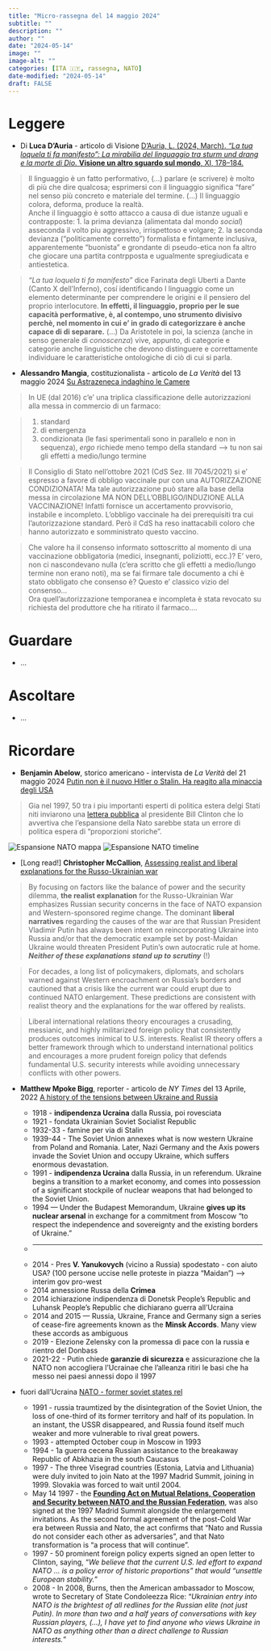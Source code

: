 ```yaml
---
title: "Micro-rassegna del 14 maggio 2024"
subtitle: ""
description: ""
author: ""
date: "2024-05-14"
image: ""
image-alt: ""
categories: [ITA 🇮🇹, rassegna, NATO]
date-modified: "2024-05-14"
draft: FALSE
---
```


# Leggere

- Di **Luca D'Auria** - articolo di Visione [D’Auria, L. (2024, March). *“La tua loquela ti fa manifesto”: La mirabilia del linguaggio tra sturm und drang e la morte di Dio.* **Visione un altro sguardo sul mondo**, XI, 178–184.](Citazione.pdf)

> Il linguaggio è un fatto performativo, (...) parlare (e scrivere) è molto di più che dire qualcosa; esprimersi con il linguaggio significa "fare" nel senso più concreto e materiale del termine. (...) Il linguaggio colora, deforma, produce la realtà.  
> Anche il linguaggio è sotto attacco a causa di due istanze uguali e contrapposte:
	1. la prima devianza (alimentata dal mondo *social*) asseconda il volto piu aggressivo, irrispettoso e volgare;
	2. la seconda devianza ("politicamente corretto") formalista e fintamente inclusiva, apparentemente "buonista" e grondante di pseudo-etica non fa altro che giocare una partita contrpposta e ugualmente spregiudicata e antiestetica.
 
> *“La tua loquela ti fa manifesto”* dice Farinata degli Uberti a Dante (Canto X dell'Inferno), cosí identificando l linguaggio come un elemento determinante per comprendere le origini e il pensiero del proprio interlocutore. **In effetti, il linguaggio, proprio per le sue capacità performative, è, al contempo, uno strumento divisivo perchè, nel momento in cui e' in grado di categorizzare è anche capace di di separare.** (...) Da Aristotele in poi, la scienza (anche in senso generale di *conoscenza*) vive, appunto, di categorie e categorie anche linguistiche che devono distinguere e correttamente individuare le caratteristiche ontologiche di ciò di cui si parla. 


- **Alessandro Mangia**, costituzionalista - articolo de *La Verità* del 13 maggio 2024  [Su Astrazeneca indaghino le Camere](mangia.pdf) 

> In UE (dal 2016) c'e' una triplica classificazione delle autorizzazioni alla messa in commercio di un farmaco:

> 1. standard
2. di emergenza
3. condizionata (le fasi sperimentali sono in parallelo e non in sequenza), *ergo* richiede meno tempo della standard --> tu non sai gli effetti a medio/lungo termine

> Il Consiglio di Stato nell'ottobre 2021 (CdS Sez. III 7045/2021) si e' espresso a favore di obbligo vaccinale pur con una AUTORIZZAZIONE CONDIZIONATA! Ma tale autorizzazione può stare alla base della messa in circolazione MA NON DELL'OBBLIGO/INDUZIONE ALLA VACCINAZIONE! Infatti fornisce un accertamento provvisorio, instabile e incompleto. 
L'obbligo vaccinale ha dei prerequisiti tra cui l'autorizzazione standard. Però il CdS ha reso inattacabili coloro che hanno autorizzato e somministrato questo vaccino. 

> Che valore ha il consenso informato sottoscritto al momento di una vaccinazione obbligatoria (medici, insegnanti, poliziotti, ecc.)? E' vero, non ci nascondevano nulla (c'era scritto che gli effetti a medio/lungo termine non erano noti), ma se fai firmare tale documento a chi è stato obbligato che consenso è? Questo e' classico vizio del consenso...  
Ora quell'autorizzazione temporanea e incompleta è stata revocato su richiesta del produttore che ha ritirato il farmaco.... 


# Guardare

-   ...

# Ascoltare

-   ...

# Ricordare

- **Benjamin Abelow**, storico americano - intervista de *La Verità* del 21 maggio 2024  [Putin non è il nuovo Hitler o Stalin. Ha reagito alla minaccia degli USA](Abelow_21mag2024.pdf) 

> Gia nel 1997, 50 tra i piu importanti esperti di politica estera delgi Stati niti inviarono una [lettera pubblica](https://www.armscontrol.org/act/1997-06/arms-control-today/opposition-nato-expansion) al presidente Bill Clinton che lo avvertiva che l'espansione della Nato sarebbe stata un errore di politica espera di "proporzioni storiche". 

![Espansione NATO mappa](nato.jpeg)
![Espansione NATO timeline](nato_timeline.png)

- [Long read!] **Christopher McCallion**, [Assessing realist and liberal explanations for the Russo-Ukrainian war](https://www.defensepriorities.org/explainers/assessing-realist-and-liberal-explanations-for-the-russo-ukrainian-war)

> By focusing on factors like the balance of power and the security dilemma, **the realist explanation** for the Russo-Ukrainian War emphasizes Russian security concerns in the face of NATO expansion and Western-sponsored regime change. 
The dominant **liberal narratives** regarding the causes of the war are that Russian President Vladimir Putin has always been intent on reincorporating Ukraine into Russia and/or that the democratic example set by post-Maidan Ukraine would threaten President Putin’s own autocratic rule at home. ***Neither of these explanations stand up to scrutiny*** (!)

> For decades, a long list of policymakers, diplomats, and scholars warned against Western encroachment on Russia’s borders and cautioned that a crisis like the current war could erupt due to continued NATO enlargement. These predictions are consistent with realist theory and the explanations for the war offered by realists.

> Liberal international relations theory encourages a crusading, messianic, and highly militarized foreign policy that consistently produces outcomes inimical to U.S. interests. Realist IR theory offers a better framework through which to understand international politics and encourages a more prudent foreign policy that defends fundamental U.S. security interests while avoiding unnecessary conflicts with other powers.

- **Matthew Mpoke Bigg**, reporter - articolo de *NY Times* del 13 Aprile, 2022  [A history of the tensions between Ukraine and Russia](Abelow_21mag2024.pdf) 

	+ 1918 - **indipendenza Ucraina** dalla Russia, poi rovesciata
	+ 1921 - fondata Ukrainian Soviet Socialist Republic
	+ 1932-33 - famine per via di Stalin
	+ 1939-44 - The Soviet Union annexes what is now western Ukraine from Poland and Romania. Later, Nazi Germany and the Axis powers invade the Soviet Union and occupy Ukraine, which suffers enormous devastation.
	+ 1991 - **indipendenza Ucraina** dalla Russia, in un referendum. Ukraine begins a transition to a market economy, and comes into possession of a significant stockpile of nuclear weapons that had belonged to the Soviet Union.
	+ 1994 — Under the Budapest Memorandum, Ukraine **gives up its nuclear arsenal** in exchange for a commitment from Moscow “to respect the independence and sovereignty and the existing borders of Ukraine.”
	+ ----- 
	+ 2014 - Pres **V. Yanukovych** (vicino a Russia) spodestato - con aiuto USA? (100 persone uccise nelle proteste in piazza "Maidan") --> interim gov pro-west
	+ 2014 annessione Russa della **Crimea**
	+ 2014 ichiarazione indipendenza di Donetsk People’s Republic and Luhansk People’s Republic che dichiarano guerra all'Ucraina  
	+ 2014 and 2015 — Russia, Ukraine, France and Germany sign a series of cease-fire agreements known as the **Minsk Accords**. Many view these accords as ambiguous
	+ 2019 - Elezione Zelensky con la promessa di pace con la russia e rientro del Donbass
	+ 2021-22 - Putin chiede **garanzie di sicurezza** e assicurazione che la NATO non accogliera l'Ucrainae che l'alleanza ritiri le basi che ha messo nei paesi annessi dopo il 1997
	
	
+ fuori dall'Ucraina [NATO - former soviet states rel](https://theconversation.com/ukraine-war-follows-decades-of-warnings-that-nato-expansion-into-eastern-europe-could-provoke-russia-177999)
	+ 1991 - russia traumtized by the disintegration of the Soviet Union, the loss of one-third of its former territory and half of its population. In an instant, the USSR disappeared, and Russia found itself much weaker and more vulnerable to rival great powers.
	+ 1993 - attempted October coup in Moscow in 1993
	+ 1994 - 1a guerra cecena Russian assistance to the breakaway Republic of Abkhazia in the south Caucasus
	+ 1997 - The three Visegrad countries (Estonia, Latvia and Lithuania) were duly invited to join Nato at the 1997 Madrid Summit, joining in 1999. Slovakia was forced to wait until 2004. 
	+ May 14 1997 - the [**Founding Act on Mutual Relations, Cooperation and Security between NATO and the Russian Federation**](https://www.nato.int/cps/su/natohq/official_texts_25468.htm), was also signed at the 1997 Madrid Summit alongside the enlargement invitations. As the second formal agreement of the post-Cold War era between Russia and Nato, the act confirms that “Nato and Russia do not consider each other as adversaries”, and that Nato transformation is “a process that will continue”.
	+ 1997 - 50 prominent foreign policy experts signed an open letter to Clinton, saying, “*We believe that the current U.S. led effort to expand NATO … is a policy error of historic proportions” that would “unsettle European stability.*” 
	+ 2008 - In 2008, Burns, then the American ambassador to Moscow, wrote to Secretary of State Condoleezza Rice: “*Ukrainian entry into NATO is the brightest of all redlines for the Russian elite (not just Putin). In more than two and a half years of conversations with key Russian players, (...), I have yet to find anyone who views Ukraine in NATO as anything other than a direct challenge to Russian interests.*” 

<!-- # Istruzioni -->

<!-- + **FOOTNOTES** I am going to insert a footnote here[^1]. -->

<!-- [^1]: Here is the associated footnote, which will appear at the bottom of my document in a "Footnotes" section. -->
